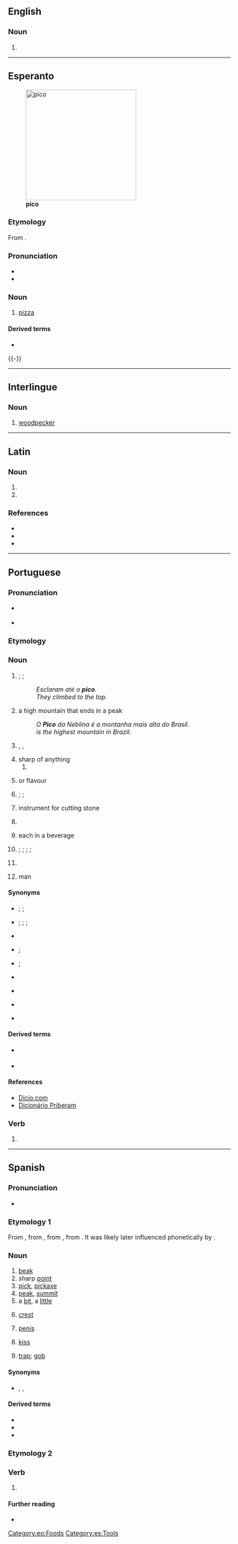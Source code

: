 {{also|Pico|piĉo|picó|pico-}}
==English==

===Noun===
{{en-noun|-}}

# {{short for|pico de gallo|lang=en}}

----

==Esperanto==
{{wikipedia|lang=eo}}
[[Image:Supreme_pizza.jpg|thumb|250px|'''pico''']]

===Etymology===
From {{etyl|it|eo}} {{m|it|pizza}}.

===Pronunciation===
* {{IPA|/ˈpitso/|lang=eo}}
* {{hyphenation|pi|co|lang=eo}}

===Noun===
{{eo-head}}

# [[pizza]]

====Derived terms====
* {{l|eo|picejo|gloss=[[pizzeria]]}}

{{-}}

[[Category:eo:Foods]]

----

==Interlingue==

===Noun===
{{head|ie|noun}}

# [[woodpecker]]

----

==Latin==

===Noun===
{{la-noun-form|pīcō}}

# {{inflection of|pīcus||dat|s|lang=la}}
# {{inflection of|pīcus||abl|s|lang=la}}

===References===
* {{R:L&S}}
* {{R:du Cange}}
* {{R:Gaffiot}}

----

==Portuguese==

===Pronunciation===
* {{a|Portugal|Brazil}} {{IPA|/ˈpi.ku/|lang=pt}}
* {{hyphenation|pi|co|lang=pt}}

===Etymology===
{{back-form|picar|lang=pt}}

===Noun===
{{pt-noun|m|s}}

# {{l|en|peak}}; {{l|en|summit}}; {{l|en|top}} {{gloss|the highest point of a mountain}}
#: ''Esclaram até o '''pico'''.''
#: ''They climbed to the top.''
# {{lb|pt|by extension}} a high mountain that ends in a peak
#:''O '''Pico''' da Neblina é a montanha mais alta do Brasil.''
#: ''{{w|Pico da Neblina}} is the highest mountain in Brazil.''
# {{lb|pt|figuratively}} {{l|en|top}}, {{l|en|apogee}}, {{l|en|acme}} {{gloss|the highest, most successful or most developed point of anything}}
# sharp {{l|en|tip}} of anything
## {{l|en|thorn}}
# {{l|en|tart}} or {{l|en|acid}} flavour
# {{l|en|zest}}; {{l|en|enthusiasm}}; {{l|en|excitement}}
# instrument for cutting stone
# {{l|en|picul}} {{gloss|Chinese outdated {{l|en|unit of measurement}} of weight, roughly equivalent to 60.47 {{l|en|kg}} or 110.2 {{l|en|lb}}}}
# {{lb|pt|informal|more commonly in plural}} each {{l|en|bubble}} in a {{l|en|carbonated}} beverage
# {{lb|pt|Brazil}} {{l|en|hullabaloo}}; {{l|en|turmoil}}; {{l|en|tumult}}; {{l|en|commotion}}; {{l|en|riot}}
# {{lb|pt|Brazil|informal}} {{l|en|injected}} {{l|en|dosage}}
# {{lb|pt|Portugal|derogatory}} {{l|en|homosexual}} man

====Synonyms====
*{{sense|top of a mountain}} {{l|pt|topo}}; {{l|pt|cume}}; {{l|pt|cimo}}
*{{sense|apogee}} {{l|pt|auge}}; {{l|pt|apogeu}}; {{l|pt|topo}}; {{l|pt|cimo}}
*{{sense|sharp tip}} {{l|pt|bico}}
*{{sense|thorn}} {{l|pt|espinho}}; {{l|pt|acúleo}}
*{{sense|enthusiasm}} {{l|pt|pique}}; {{l|pt|entusiasmo}}
*{{sense|instrument for cutting stone}} {{l|pt|picão}}
*{{sense|picul}} {{l|pt|picul}}
*{{sense|hullabaloo, Brazil}} {{l|pt|fuzuê}}
*{{sense|homosexual man, Portugal, derogatory}} {{l|pt|picolho}}

====Derived terms====
*{{l|pt|horário de pico}} {{gloss|{{l|en|rush hour}}}}
*{{l|pt|e pico}} {{gloss|and a bit more}}

====References====
*[https://www.dicio.com.br/pico/ Dicio.com]
*[https://www.priberam.pt/DLPO/pico Dicionário Priberam]

===Verb===
{{head|pt|verb form}}

# {{pt-verb form of|picar|ar|indicative|present|singular|first}}

----

==Spanish==

===Pronunciation===
* {{es-IPA}}

===Etymology 1===
From {{inh|es|osp|bico}}, from {{inh|es|la|beccus}}, from {{der|es|cel-gau|*beccos}}, from {{der|es|cel-pro|*bekkos}}. It was likely later influenced phonetically by {{m|es|picar}}.

===Noun===
{{es-noun|m}}

# [[beak]] {{gloss|of a bird}}
# sharp [[point]]
# [[pick]], [[pickaxe]]
# [[peak]], [[summit]] {{gloss|of a mountain}}
# a [[bit]], a [[little]]
#: {{ux|es|El vuelo dura tres horas y '''pico'''.|The flight lasts '''a little''' over three hours.}}
# {{lb|es|zoology}} [[crest]]
# {{lb|es|colloquial|Chile|Costa Rica}} [[penis]]
# {{lb|es|colloquial|Bolivia|Colombia}} [[kiss]]
# {{lb|es|colloquial}} [[trap]]; [[gob]] {{gloss|mouth}}
#: {{ux|es|¡Cierra el '''pico'''!|Shut your '''trap'''!}}

====Synonyms====
* {{sense|peak}} {{l|es|cima}}, {{l|es|cumbre}}, {{l|es|cúspide}}

====Derived terms====
* {{l|es|pico de gallo}}
* {{l|es|picotazo}}
* {{l|es|picotear}}

===Etymology 2===

===Verb===
{{head|es|verb form}}

# {{es-verb form of|ending=ar|mood=indicative|tense=present|pers=1|number=singular|picar}}

====Further reading====
* {{R:DRAE 2001}}

[[Category:es:Tools]]
